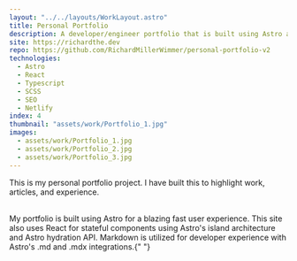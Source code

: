 ```yaml
---
layout: "../../layouts/WorkLayout.astro"
title: Personal Portfolio
description: A developer/engineer portfolio that is built using Astro and React for a blazing fast static site experience.
site: https://richardthe.dev
repo: https://github.com/RichardMillerWimmer/personal-portfolio-v2
technologies:
  - Astro
  - React
  - Typescript
  - SCSS
  - SEO
  - Netlify
index: 4
thumbnail: "assets/work/Portfolio_1.jpg"
images:
  - assets/work/Portfolio_1.jpg
  - assets/work/Portfolio_2.jpg
  - assets/work/Portfolio_3.jpg
---
```


This is my personal portfolio project. I have built this to highlight work, articles, and experience.

<br />
My portfolio is built using Astro for a blazing fast user experience. This site also
uses React for stateful components using Astro's island architecture and Astro hydration
API. Markdown is utilized for developer experience with Astro's .md and .mdx integrations.{" "}
